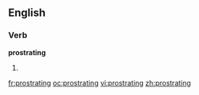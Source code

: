 ==English==

===Verb===
'''prostrating'''

# {{present participle of|[[prostrate]]}}

[[fr:prostrating]]
[[oc:prostrating]]
[[vi:prostrating]]
[[zh:prostrating]]